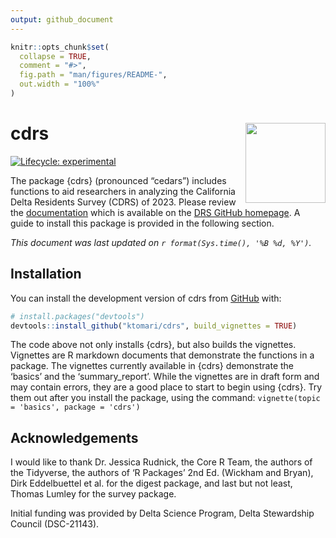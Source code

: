 ```yaml
---
output: github_document
---
```


<!-- README.md is generated from README.Rmd. Please edit that file -->

```r
knitr::opts_chunk$set(
  collapse = TRUE,
  comment = "#>",
  fig.path = "man/figures/README-",
  out.width = "100%"
)
```

# cdrs <img src='data-raw/icon.png' align="right" height="128" />

<!-- badges: start -->
[![Lifecycle: experimental](https://img.shields.io/badge/lifecycle-experimental-orange.svg)](https://lifecycle.r-lib.org/articles/stages.html#experimental)
<!-- badges: end -->

The package {cdrs} (pronounced "cedars") includes functions to aid researchers in analyzing the California Delta Residents Survey (CDRS) of 2023. Please review the [documentation](https://ktomari.github.io/DeltaResidentsSurvey/doc_cdrs_package.html) which is available on the [DRS GitHub homepage](https://ktomari.github.io/DeltaResidentsSurvey/). A guide to install this package is provided in the following section.

*This document was last updated on `r format(Sys.time(), '%B %d, %Y')`.*

## Installation

You can install the development version of cdrs from [GitHub](https://github.com/) with:

``` r
# install.packages("devtools")
devtools::install_github("ktomari/cdrs", build_vignettes = TRUE)
```

The code above not only installs {cdrs}, but also builds the vignettes. Vignettes are R markdown documents that demonstrate the functions in a package. The vignettes currently available in {cdrs} demonstrate the 'basics' and the 'summary_report'. While the vignettes are in draft form and may contain errors, they are a good place to start to begin using {cdrs}. Try them out after you install the package, using the command: `vignette(topic = 'basics', package = 'cdrs')`

## Acknowledgements

I would like to thank Dr. Jessica Rudnick, the Core R Team, the authors of the Tidyverse, the authors of 'R Packages' 2nd Ed. (Wickham and Bryan), Dirk Eddelbuettel et al. for the digest package, and last but not least, Thomas Lumley for the survey package.

Initial funding was provided by Delta Science Program, Delta Stewardship Council (DSC-21143).
